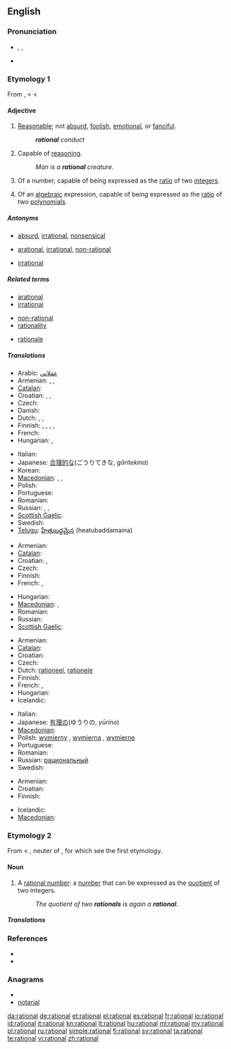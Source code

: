 {{was wotd|2009|January|20}}
==English==

===Pronunciation===
* {{enPR|ră'sh(ə)nəl}}, {{IPA|/ˈræʃ(ə)nəl/}}, {{SAMPA|/"r{S(@)n@l/}}
* {{audio|en-us-rational.ogg|Audio (US)}}

===Etymology 1===
From {{etyl|fro}} {{term|rationel}}, {{term|rational|lang=fro}} < {{etyl|la}} {{term|rationalis||of or belonging to reason, rational, reasonable}} < {{term|ratio||reason}}

====Adjective====
{{en-adj}}

# [[reasonable|Reasonable]]; not [[absurd]], [[foolish]], [[emotional]], or [[fanciful]].
#: '''''rational''' conduct''
# Capable of [[reasoning]].
#: ''Man is a '''rational''' creature.''
# {{mathematics|arithmetic|not comparable}} Of a number, capable of being expressed as the [[ratio]] of two [[integer]]s.
# {{mathematics|arithmetic|not comparable}} Of an [[algebraic]] expression, capable of being expressed as the [[ratio]] of two [[polynomial]]s.

=====Antonyms=====
* {{sense|reasonable}} [[absurd]], [[irrational]], [[nonsensical]]
* {{sense|capable of reasoning}} [[arational]], [[irrational]], [[non-rational]]
* {{sense|arithmetic}} [[irrational]]

=====Related terms=====
{{rel-top3|Terms etymologically related to "rational"}}
* [[arational]]
* [[irrational]]
{{rel-mid3}}
* [[non-rational]]
* [[rationality]]
{{rel-mid3}}
* [[rationale]]
{{rel-bottom}}

=====Translations=====
{{trans-top|reasonable; not absurd}}
* Arabic: [[عقلاني]]
* Armenian: {{t-|hy|ռացիոնալ|tr=ṙac’ional|xs=Armenian}},  {{t-|hy|խելացի|tr=xelac’i|xs=Armenian}},  {{t|hy|նպատակահարմար|tr=npatakaharmar|xs=Armenian}}
* [[Catalan]]: {{t|ca|racional}}
* Croatian: {{t-|hr|racionalan|alt=rȁcionālan}}, {{t-|hr|razuman|alt=rȁzūman}}, {{t-|hr|razborit|alt=rázborit}}
* Czech: {{t-|cs|racionální}}
* Danish: {{t|da|rationel}}
* Dutch: {{t|nl|rationeel}}, {{t+|nl|redelijk}}, {{t-|nl|verstandelijk}}
* Finnish: {{t-|fi|järkevä}}, {{t-|fi|järjellinen}}, {{t-|fi|järkiperäinen}}, {{t|fi|järkeenkäypä}}, {{t+|fi|rationaalinen}}
* French: {{t|fr|raisonnable}}
* Hungarian: {{t+|hu|racionális}}, {{t|hu|ésszerű}}
{{trans-mid}}
* Italian: {{t+|it|razionale}}
* Japanese: [[合理的な]](ごうりてきな, ''gōritekina'')
* Korean: {{t|ko|합리적인|sc=Kore}}
* [[Macedonian]]: {{t|mk|рационален|m|tr=racionálen|xs=Macedonian}},  {{t-|mk|разумен|m|tr=rázumen|xs=Macedonian}},  {{t|mk|целисходен|m|tr=celíshoden|xs=Macedonian}}
* Polish: {{t|pl|racjonalny}}
* Portuguese: {{t+|pt|racional}}
* Romanian: {{t|ro|rațional|m|n}}
* Russian: {{t+|ru|рациональный|sc=Cyrl}}, {{t+|ru|целесообразный|sc=Cyrl}}, {{t+|ru|рассудительный|sc=Cyrl}}
* [[Scottish Gaelic]]: {{t-|gd|ciallach|xs=Scottish Gaelic}}
* Swedish: {{t+|sv|rationell}}
* [[Telugu]]: [[హేతుబద్దమైన]] (heatubaddamaina)
{{trans-bottom}}

{{trans-top|capable of reasoning}}
* Armenian: {{t|hy|բանական|tr=banakan|xs=Armenian}}
* [[Catalan]]: {{t|ca|racional}}
* Croatian: {{t-|hr|racionalan|alt=rȁcionālan}}, {{t-|hr|razuman|alt=rȁzūman}}
* Czech: {{t-|cs|racionální}}
* Finnish: {{t+|fi|rationaalinen}}
* French: {{t|fr|rationnel|m}}, {{t|fr|rationnelle|f}}
{{trans-mid}}
* Hungarian: {{t+|hu|értelmes}}
* [[Macedonian]]: {{t|mk|рационален|m|tr=racionálen|xs=Macedonian}},  {{t-|mk|разумен|m|tr=rázumen|xs=Macedonian}}
* Romanian: {{t|ro|rațional|m|n}}
* Russian: {{t+|ru|мыслящий|sc=Cyrl}}
* [[Scottish Gaelic]]: {{t-|gd|ciallach|xs=Scottish Gaelic}}
{{trans-bottom}}

{{trans-top|arithmetic: of a number}}
* Armenian: {{t-|hy|ռացիոնալ|tr=ṙac’ional|xs=Armenian}}
* [[Catalan]]: {{t|ca|racional}}
* Croatian: {{t-|hr|racionalan|alt=rȁcionālan}}
* Czech: {{t-|cs|racionální}}
* Dutch: [[rationeel]], [[rationele]]
* Finnish: {{t+|fi|rationaalinen|alt=rationaali-}}
* French: {{t+|fr|rationnel|m}}, {{t+|fr|rationnelle|f}}
* Hungarian: {{t+|hu|racionális}}
* Icelandic: {{t|is|ræður|m}}
{{trans-mid}}
* Italian: {{t+|it|razionale}}
* Japanese: [[有理の]](ゆうりの, ''yūrino'')
* [[Macedonian]]: {{t|mk|рационален|m|tr=racionálen|xs=Macedonian}}
* Polish: [[wymierny]] {{m}}, [[wymierna]] {{f}}, [[wymierne]] {{n}}
* Portuguese: {{t+|pt|racional}}
* Romanian: {{t|ro|rațional|n}}
* Russian: [[рациональный]]
* Swedish: {{t+|sv|rationell}}
{{trans-bottom}}

{{trans-top|arithmetic: of an algebraic expression}}
* Armenian: {{t-|hy|ռացիոնալ|tr=ṙac’ional|xs=Armenian}}
* Croatian: {{t-|hr|racionalan|alt=rȁcionālan}}
* Finnish: {{t+|fi|rationaalinen|alt=rationaali-}}
{{trans-mid}}
* Icelandic: {{t|is|ræður|m}}
* [[Macedonian]]: {{t|mk|рационален|m|tr=racionálen|xs=Macedonian}}
{{trans-bottom}}

===Etymology 2===
From {{etyl|fro}} {{term|rational|lang=fro}} < {{etyl|ML.}} {{term|rationale||a pontifical stole, a pallium, an ornament worn over the chasuble}}, neuter of {{etyl|la}} {{term|rationalis||rational}}, for which see the first etymology.

====Noun====
{{en-noun}}

# {{mathematics}} A [[rational number]]: a [[number]] that can be expressed as the [[quotient]] of two integers.
#: ''The quotient of two '''rationals''' is again a '''rational'''.''

=====Translations=====
{{trans-see|rational number}}

===References===
* {{R:Webster 1913}}
* {{R:Century 1911}}

===Anagrams===
* {{alphagram|aailnort}}
* [[notarial#English|notarial]]

[[da:rational]]
[[de:rational]]
[[et:rational]]
[[el:rational]]
[[es:rational]]
[[fr:rational]]
[[io:rational]]
[[id:rational]]
[[it:rational]]
[[kn:rational]]
[[lt:rational]]
[[hu:rational]]
[[ml:rational]]
[[my:rational]]
[[pl:rational]]
[[ru:rational]]
[[simple:rational]]
[[fi:rational]]
[[sv:rational]]
[[ta:rational]]
[[te:rational]]
[[vi:rational]]
[[zh:rational]]
